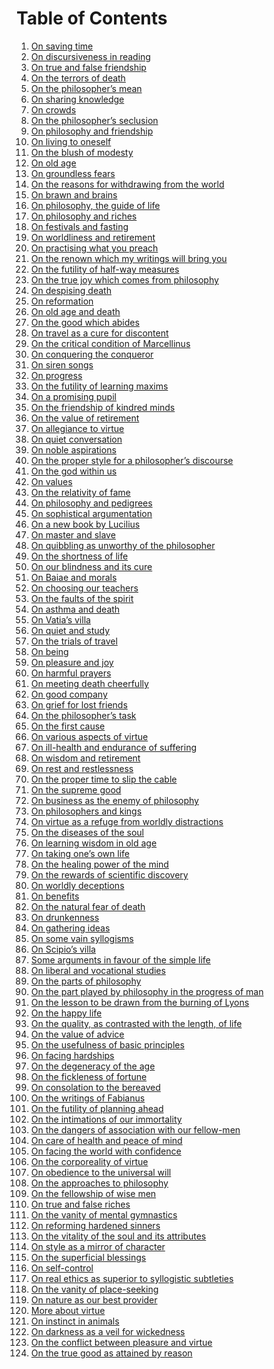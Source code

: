 # Table of Contents {.unnumbered .unlist}

1. [On saving time](on-saving-time.qmd)  
2. [On discursiveness in reading](on-discursiveness-in-reading.qmd)  
3. [On true and false friendship](on-true-and-false-friendship.qmd)  
4. [On the terrors of death](on-the-terrors-of-death.qmd)  
5. [On the philosopher's mean](on-the-philosophers-mean.qmd)  
6. [On sharing knowledge](on-sharing-knowledge.qmd)  
7. [On crowds](on-crowds.qmd)  
8. [On the philosopher's seclusion](on-the-philosophers-seclusion.qmd)  
9. [On philosophy and friendship](on-philosophy-and-friendship.qmd)  
10. [On living to oneself](on-living-to-oneself.qmd)  
11. [On the blush of modesty](on-the-blush-of-modesty.qmd)  
12. [On old age](on-old-age.qmd)  
13. [On groundless fears](on-groundless-fears.qmd)  
14. [On the reasons for withdrawing from the world](on-the-reasons-for-withdrawing-from-the-world.qmd)  
15. [On brawn and brains](on-brawn-and-brains.qmd)  
16. [On philosophy, the guide of life](on-philosophy-the-guide-of-life.qmd)  
17. [On philosophy and riches](on-philosophy-and-riches.qmd)  
18. [On festivals and fasting](on-festivals-and-fasting.qmd)  
19. [On worldliness and retirement](on-worldliness-and-retirement.qmd)  
20. [On practising what you preach](on-practising-what-you-preach.qmd)  
21. [On the renown which my writings will bring you](on-the-renown-which-my-writings-will-bring-you.qmd)  
22. [On the futility of half-way measures](on-the-futility-of-half-way-measures.qmd)  
23. [On the true joy which comes from philosophy](on-the-true-joy-which-comes-from-philosophy.qmd)  
24. [On despising death](on-despising-death.qmd)  
25. [On reformation](on-reformation.qmd)  
26. [On old age and death](on-old-age-and-death.qmd)  
27. [On the good which abides](on-the-good-which-abides.qmd)  
28. [On travel as a cure for discontent](on-travel-as-a-cure-for-discontent.qmd)  
29. [On the critical condition of Marcellinus](on-the-critical-condition-of-marcellinus.qmd)  
30. [On conquering the conqueror](on-conquering-the-conqueror.qmd)  
31. [On siren songs](on-siren-songs.qmd)  
32. [On progress](on-progress.qmd)  
33. [On the futility of learning maxims](on-the-futility-of-learning-maxims.qmd)  
34. [On a promising pupil](on-a-promising-pupil.qmd)  
35. [On the friendship of kindred minds](on-the-friendship-of-kindred-minds.qmd)  
36. [On the value of retirement](on-the-value-of-retirement.qmd)  
37. [On allegiance to virtue](on-allegiance-to-virtue.qmd)  
38. [On quiet conversation](on-quiet-conversation.qmd)  
39. [On noble aspirations](on-noble-aspirations.qmd)  
40. [On the proper style for a philosopher's discourse](on-the-proper-style-for-a-philosophers-discourse.qmd)  
41. [On the god within us](on-the-god-within-us.qmd)  
42. [On values](on-values.qmd)  
43. [On the relativity of fame](on-the-relativity-of-fame.qmd)  
44. [On philosophy and pedigrees](on-philosophy-and-pedigrees.qmd)  
45. [On sophistical argumentation](on-sophistical-argumentation.qmd)  
46. [On a new book by Lucilius](on-a-new-book-by-lucilius.qmd)  
47. [On master and slave](on-master-and-slave.qmd)  
48. [On quibbling as unworthy of the philosopher](on-quibbling-as-unworthy-of-the-philosopher.qmd)  
49. [On the shortness of life](on-the-shortness-of-life.qmd)  
50. [On our blindness and its cure](on-our-blindness-and-its-cure.qmd)  
51. [On Baiae and morals](on-baiae-and-morals.qmd)  
52. [On choosing our teachers](on-choosing-our-teachers.qmd)  
53. [On the faults of the spirit](on-the-faults-of-the-spirit.qmd)  
54. [On asthma and death](on-asthma-and-death.qmd)  
55. [On Vatia's villa](on-vatias-villa.qmd)  
56. [On quiet and study](on-quiet-and-study.qmd)  
57. [On the trials of travel](on-the-trials-of-travel.qmd)  
58. [On being](on-being.qmd)  
59. [On pleasure and joy](on-pleasure-and-joy.qmd)  
60. [On harmful prayers](on-harmful-prayers.qmd)  
61. [On meeting death cheerfully](on-meeting-death-cheerfully.qmd)  
62. [On good company](on-good-company.qmd)  
63. [On grief for lost friends](on-grief-for-lost-friends.qmd)  
64. [On the philosopher's task](on-the-philosophers-task.qmd)  
65. [On the first cause](on-the-first-cause.qmd)  
66. [On various aspects of virtue](on-various-aspects-of-virtue.qmd)  
67. [On ill-health and endurance of suffering](on-ill-health-and-endurance-of-suffering.qmd)  
68. [On wisdom and retirement](on-wisdom-and-retirement.qmd)  
69. [On rest and restlessness](on-rest-and-restlessness.qmd)  
70. [On the proper time to slip the cable](on-the-proper-time-to-slip-the-cable.qmd)  
71. [On the supreme good](on-the-supreme-good.qmd)  
72. [On business as the enemy of philosophy](on-business-as-the-enemy-of-philosophy.qmd)  
73. [On philosophers and kings](on-philosophers-and-kings.qmd)  
74. [On virtue as a refuge from worldly distractions](on-virtue-as-a-refuge-from-worldly-distractions.qmd)  
75. [On the diseases of the soul](on-the-diseases-of-the-soul.qmd)  
76. [On learning wisdom in old age](on-learning-wisdom-in-old-age.qmd)  
77. [On taking one's own life](on-taking-ones-own-life.qmd)  
78. [On the healing power of the mind](on-the-healing-power-of-the-mind.qmd)  
79. [On the rewards of scientific discovery](on-the-rewards-of-scientific-discovery.qmd)  
80. [On worldly deceptions](on-worldly-deceptions.qmd)  
81. [On benefits](on-benefits.qmd)  
82. [On the natural fear of death](on-the-natural-fear-of-death.qmd)  
83. [On drunkenness](on-drunkenness.qmd)  
84. [On gathering ideas](on-gathering-ideas.qmd)  
85. [On some vain syllogisms](on-some-vain-syllogisms.qmd)  
86. [On Scipio's villa](on-scipios-villa.qmd)  
87. [Some arguments in favour of the simple life](some-arguments-in-favour-of-the-simple-life.qmd)  
88. [On liberal and vocational studies](on-liberal-and-vocational-studies.qmd)  
89. [On the parts of philosophy](on-the-parts-of-philosophy.qmd)  
90. [On the part played by philosophy in the progress of man](on-the-part-played-by-philosophy-in-the-progress-of-man.qmd)  
91. [On the lesson to be drawn from the burning of Lyons](on-the-lesson-to-be-drawn-from-the-burning-of-lyons.qmd)  
92. [On the happy life](on-the-happy-life.qmd)  
93. [On the quality, as contrasted with the length, of life](on-the-quality-as-contrasted-with-the-length-of-life.qmd)  
94. [On the value of advice](on-the-value-of-advice.qmd)  
95. [On the usefulness of basic principles](on-the-usefulness-of-basic-principles.qmd)  
96. [On facing hardships](on-facing-hardships.qmd)  
97. [On the degeneracy of the age](on-the-degeneracy-of-the-age.qmd)  
98. [On the fickleness of fortune](on-the-fickleness-of-fortune.qmd)  
99. [On consolation to the bereaved](on-consolation-to-the-bereaved.qmd)  
100. [On the writings of Fabianus](on-the-writings-of-fabianus.qmd)  
101. [On the futility of planning ahead](on-the-futility-of-planning-ahead.qmd)  
102. [On the intimations of our immortality](on-the-intimations-of-our-immortality.qmd)  
103. [On the dangers of association with our fellow-men](on-the-dangers-of-association-with-our-fellow-men.qmd)  
104. [On care of health and peace of mind](on-care-of-health-and-peace-of-mind.qmd)  
105. [On facing the world with confidence](on-facing-the-world-with-confidence.qmd)  
106. [On the corporeality of virtue](on-the-corporeality-of-virtue.qmd)  
107. [On obedience to the universal will](on-obedience-to-the-universal-will.qmd)  
108. [On the approaches to philosophy](on-the-approaches-to-philosophy.qmd)  
109. [On the fellowship of wise men](on-the-fellowship-of-wise-men.qmd)  
110. [On true and false riches](on-true-and-false-riches.qmd)  
111. [On the vanity of mental gymnastics](on-the-vanity-of-mental-gymnastics.qmd)  
112. [On reforming hardened sinners](on-reforming-hardened-sinners.qmd)  
113. [On the vitality of the soul and its attributes](on-the-vitality-of-the-soul-and-its-attributes.qmd)  
114. [On style as a mirror of character](on-style-as-a-mirror-of-character.qmd)  
115. [On the superficial blessings](on-the-superficial-blessings.qmd)  
116. [On self-control](on-self-control.qmd)  
117. [On real ethics as superior to syllogistic subtleties](on-real-ethics-as-superior-to-syllogistic-subtleties.qmd)  
118. [On the vanity of place-seeking](on-the-vanity-of-place-seeking.qmd)  
119. [On nature as our best provider](on-nature-as-our-best-provider.qmd)  
120. [More about virtue](more-about-virtue.qmd)  
121. [On instinct in animals](on-instinct-in-animals.qmd)  
122. [On darkness as a veil for wickedness](on-darkness-as-a-veil-for-wickedness.qmd)  
123. [On the conflict between pleasure and virtue](on-the-conflict-between-pleasure-and-virtue.qmd)  
124. [On the true good as attained by reason](on-the-true-good-as-attained-by-reason.qmd) 
